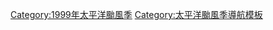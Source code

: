 <noinclude>{{NoteTA
|G1=TyphoonNew
|skin=typhoon
}}</noinclude>
{{Hurricane season bar
|name=1999年太平洋颱風季
|region=太平洋
|year=1999
|type=颱風
|trackmap=1999 Pacific typhoon season summary.jpg
|storms=
{{Hurricane season bar/button
|intensity=TS
|stormname=希麗達
|linkname=1999年太平洋颱風季#熱帶風暴希麗達 (Hilda)
}}
{{Hurricane season bar/button
|intensity=TS
|stormname=愛莉絲
|linkname=1999年太平洋颱風季#熱帶風暴愛莉絲 (Iris)
}}
{{Hurricane season bar/button
|intensity=TS
|stormname=雅各
|linkname=1999年太平洋颱風季#熱帶風暴雅各 (Jacob)
}}
{{Hurricane season bar/button
|intensity=STS
|stormname=姬蒂
|linkname=1999年太平洋颱風季#強烈熱帶風暴姬蒂 (Kate)
}}
{{Hurricane season bar/button
|intensity=TY
|stormname=利奧
|linkname=颱風利奧
}}
{{Hurricane season bar/button
|intensity=TY
|stormname=瑪姬
|linkname=颱風瑪姬
}}
{{Hurricane season bar/button
|intensity=TD
|stormname=七
|linkname=1999年太平洋颱風季#熱帶低氣壓 07W
}}
{{Hurricane season bar/button
|intensity=TD
|stormname=八
|linkname=1999年太平洋颱風季#熱帶低氣壓 08W
}}
{{Hurricane season bar/button
|intensity=STS
|stormname=尼爾
|linkname=1999年太平洋颱風季#強烈熱帶風暴尼爾 (Neil)
}}
{{Hurricane season bar/button
|intensity=TD
|stormname=十
|linkname=熱帶低氣壓10W (1999年)
}}
{{Hurricane season bar gap}}
{{Hurricane season bar/button
|intensity=TY
|stormname=奧嘉
|linkname=1999年太平洋颱風季#颱風奧嘉 (Olga)
}}
{{Hurricane season bar/button
|intensity=TS
|stormname=保羅
|linkname=熱帶風暴保羅 (1999年)
}}
{{Hurricane season bar/button
|intensity=TS
|stormname=慧卓茹
|linkname=1999年太平洋颱風季#熱帶風暴慧卓茹 (Rachel)
}}
{{Hurricane season bar/button
|intensity=TD
|stormname=十四
|linkname=1999年太平洋颱風季#熱帶低氣壓 14W
}}
{{Hurricane season bar/button
|intensity=TD
|stormname=十五
|linkname=1999年太平洋颱風季#熱帶低氣壓 15W
}}
{{Hurricane season bar/button
|intensity=STS
|stormname=森姆
|linkname=強烈熱帶風暴森姆
}}
{{Hurricane season bar/button
|intensity=STS
|stormname=泰妮亞
|linkname=1999年太平洋颱風季#強烈熱帶風暴泰妮亞 (Tanya)
}}
{{Hurricane season bar/button
|intensity=STS
|stormname=戴娜
|linkname=颶風多拉 (1999年)
}}
{{Hurricane season bar/button
|intensity=TD
|stormname=十八
|linkname=1999年太平洋颱風季#熱帶低氣壓18W
}}
{{Hurricane season bar/button
|intensity=STS
|stormname=維賽爾
|linkname=1999年太平洋颱風季#強烈熱帶風暴維賽爾 (Virgil)
}}
{{Hurricane season bar gap}}
{{Hurricane season bar/button
|intensity=TS
|stormname=芸蒂
|linkname=熱帶風暴芸蒂 (1999年)
}}
{{Hurricane season bar/button
|intensity=STS
|stormname=約克
|linkname=強烈熱帶風暴約克
}}
{{Hurricane season bar/button
|intensity=TS
|stormname=思雅
|linkname=热带风暴思雅
}}
{{Hurricane season bar/button
|intensity=STS
|stormname=安茵
|linkname=1999年太平洋颱風季#強烈熱帶風暴安茵 (Ann)
}}
{{Hurricane season bar/button
|intensity=TY
|stormname=巴特
|linkname=颱風巴特 (1999年)
}}
{{Hurricane season bar/button
|intensity=TS
|stormname=錦雯
|linkname=熱帶風暴錦雯 (1999年)
}}
{{Hurricane season bar/button
|intensity=TY
|stormname=丹恩
|linkname=颱風丹恩 (1999年)
}}
{{Hurricane season bar/button
|intensity=TS
|stormname=伊芙
|linkname=1999年太平洋颱風季#熱帶風暴伊芙 (Eve)
}}
{{Hurricane season bar/button
|intensity=TS
|stormname=法蘭基
|linkname=1999年太平洋颱風季#熱帶風暴法蘭基 (Frankie)
}}
{{Hurricane season bar/button
|intensity=TD
|stormname=二十八
|linkname=1999年太平洋颱風季#熱帶低氣壓28W
}}
{{Hurricane season bar gap}}
{{Hurricane season bar/button
|intensity=STS
|stormname=姬羅莉亞
|linkname=1999年太平洋颱風季#強烈熱帶風暴姬羅莉亞 (Gloria)
}}
{{Hurricane season bar/button
|intensity=TD
|stormname=三十一
|linkname=1999年太平洋颱風季#熱帶低氣壓31W
}}
{{Hurricane season bar/button
|intensity=TD
|stormname=三十二
|linkname=1999年太平洋颱風季#熱帶低氣壓32W
}}
{{Hurricane season bar/button
|intensity=TD
|stormname=三十三
|linkname=1999年太平洋颱風季#熱帶低氣壓33W
}}}}
[[Category:1999年太平洋颱風季]]
<noinclude>[[Category:太平洋颱風季導航模板]]</noinclude>